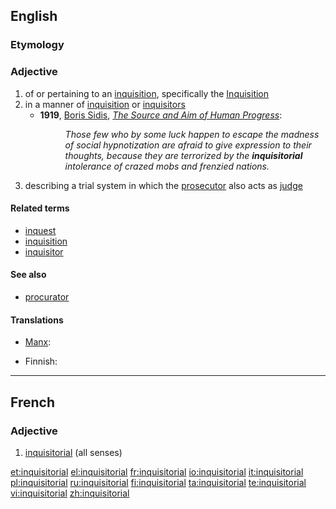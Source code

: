 ==English==
{{wikipedia|Inquisitorial system}}

===Etymology===
{{suffix|inquisitor|ial|lang=en}}

===Adjective===
{{en-adj}}

# of or pertaining to an [[inquisition]], specifically the [[Inquisition]]
# in a manner of [[inquisition]] or [[inquisitors]]
#* '''1919''', [[w:Boris Sidis|Boris Sidis]], ''[[s:The Source and Aim of Human Progress|The Source and Aim of Human Progress]]'':
#*: ''Those few who by some luck happen to escape the madness of social hypnotization are afraid to give expression to their thoughts, because they are terrorized by the '''inquisitorial''' intolerance of crazed mobs and frenzied nations.''
# {{context|legal|lang=en}} describing a trial system in which the [[prosecutor]] also acts as [[judge]]

====Related terms====
* [[inquest]]
* [[inquisition]]
* [[inquisitor]]

====See also====
* {{sense|legal}} [[procurator]]

====Translations====
{{trans-top|Of or pertaining to an inquisition}}
* [[Manx]]: {{t|gv|ard-eyshtagh}}
{{trans-mid}}
{{trans-bottom}}

{{trans-top|describing a trial system in which the prosecutor also acts as judge}}
* Finnish: {{t+|fi|inkvisitorinen}}
{{trans-mid}}
{{trans-bottom}}
----
==French==

===Adjective===
{{fr-adj|mp=inquisitoriaux}}

# [[#English|inquisitorial]] (all senses)

[[et:inquisitorial]]
[[el:inquisitorial]]
[[fr:inquisitorial]]
[[io:inquisitorial]]
[[it:inquisitorial]]
[[pl:inquisitorial]]
[[ru:inquisitorial]]
[[fi:inquisitorial]]
[[ta:inquisitorial]]
[[te:inquisitorial]]
[[vi:inquisitorial]]
[[zh:inquisitorial]]